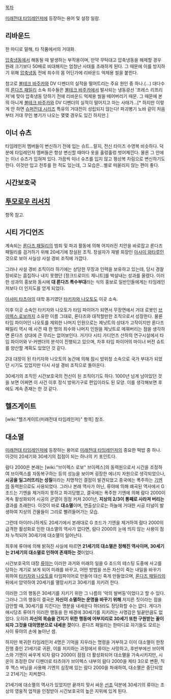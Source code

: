 [[목차]]

[[미래전대 타임레인저]]에 등장하는 용어 및 설정 일람.

== 리바운드 ==
한 마디로 말해, 타 작품에서의 거대화.

[[압축냉동]]에서 해동될 때 발생하는 부작용이며, 만약 무턱대고 압축냉동을 해제할 경우 원래 크기보다 50배로 비대해지는 엄청난 사태를 초래하게 된다. 그 때문에 이를 방지하기 위해 [[압축냉동]] 전에 죄수의 몸 어딘가에 리바운드 억제용 씰을 붙힌다.

참고로 [[볼테크 바주카]]와 DV 디펜더의 실적을 떨어트리는 주요 원인 중 하나.(...) 대다수의 [[론다즈 패밀리]] 소속 죄수들은 [[볼테크 바주카]]에서 발사되는 냉동광선 '프레스 리프리저'에 맞아 압축냉동 당하기 전에 리바운드 억제용 씰을 떼어버리기 때문. 그 때문에 본의 아니게 [[볼테크 바주카]]와 DV 디펜더의 실적이 떨어지고 마는 사태가...[* 하지만 이렇게 안 하면 [[슈퍼전대 시리즈]] 특유의 거대전이 성립되지 않는다! 파괴병기 노바 같이 처음부터 거대 무인 병기가 나오는 몇몇 경우도 있긴 하지만.]

== 이너 슈츠 ==
타임레인저 멤버들이 변신하기 전에 입는 슈트...랄지, 전신 타이즈 수영복 비슷하다. 덕분에 타임레인저 멤버들은 항상 변신할 때마다 옷을 훌렁훌렁 벗어제낀다. 물론 그 안에는 이너 슈츠가 입혀져 있다. 가끔씩 이너 슈츠를 입지 않고 평상복 차림으로 변신하기도 한다. 이것만 입고 전투를 한 적도 있는데, 그 모습은...별로 떠올리지 않는 편이 좋다.
== 시간보호국 ==
== [[투모로우 리서치]] ==
항목 참고.
== 시티 가디언즈 ==
계속되는 [[론다즈 패밀리]]의 범죄 및 파괴 활동에 의해 어지러진 치안을 바로잡고 론다즈 패밀리를 검거하기 위해 20세기에 창설된 조직. 창설자가 재벌 회장인 [[아사미 와타루]]인 것으로 보아 사실상 사설 경비 조직에 가깝다. 

그러나 사설 경비 조직이라 하기에는 상당한 무장과 인력을 보유하고 있는데, 당시 경찰 장비로는 흠집하나 내지 못했던 [정크드로이드 제니트]를 박살내는 성과를 올렸다. 이러한 성과의 홍보와 동시에 '''대 론다즈 특수부대'''라는 식의 홍보로 일반인들에게는 타임레인저보다 더 인지도를 얻게 되었다. 

[[아사미 타츠야]]의 대학 동기였던 [[타키자와 나오토]]도 이곳 소속.

이후 이곳 소속인 타키자와 나오토가 타임 파이어가 되면서 무장면에서 거대 로봇인 [[브이렉스 로보]]까지 소유한 이름 그대로, 론다즈와 대적할만한 조직으로서 성장한다. 물론 타임 파이어인 나오토를 제외한 나머지 인원으로는 제닛트의 상대가 고작이지만 론다즈 패밀리 역시 매 사건 때 한 명의 죄수와 나머지 인원을 제닛트로 메꿔버리는 점을 생각하면 론다즈 상대에 큰 무리는 없어보인다. 거기다 시티 가디언즈 산하의 연구시설에서 타임 파이어와 V-커맨더의 분석이 진행되고 있으며, 차후 타임 파이어의 마이너 버전 슈트를 양산할 계획도 있었던 것 같다.

2대 대장이 된 타키자와 나오토의 농간에 의해 잠시 방위청 소속으로 국가 부대가 되었던 시기도 있었지만 다시 사설 경비 조직으로 돌아온다. 

30세기의 조직인 시간보호국의 전신이 된 조직이기도 하다. 1000년 넘게 남아있던 것을 보면 어쩌면 이 사건 이후 정식 방위기구로 편입이라도 된 모양. 이를 생각해보면 후에도 계속 존재는 한 것 같다. 

== 헬즈게이트 ==
[wiki:"헬즈게이트(미래전대 타임레인저)" 항목] 참조.

== 대소멸 ==
[[미래전대 타임레인저]]에 등장하는 용어로 [[미래전대 타임레인저]]의 중요한 떡밥 중 하나. 이것이 20세기와 30세기의 접점이 되는 하나의 키 포인트다.

람다 2000은 본래는 [wiki:"브이렉스 로보" 브이렉스]의 동력원으로서 시간을 조정하여 브이렉스를 자동복구하는 등의 성능을 보이며 굉장한 에너지 자원으로 생각되었으나, '''시공을 일그러뜨리는 성질'''이라는 치명적인 결점이 발견되었고 종국에는 폭주하는 [[기엔]]의 동력원으로도 사용되었다. 그러나 본래 역사가 아닌, 류야에 의해 왜곡된 역사에서 G 조드는 기엔을 제거하지 못하고 파괴당했고, 결국에는 폭주한 기엔에 의해 람다 2000이 계속 활성화되어 시공의 균열이 점점 커져 2001년, '''지상의 2/3이 통째로 사라져 버리는''' 결과를 초래한다. 이것이 바로 '''대소멸'''이며, 연출상으로는 하늘에 거대한 시공 터널이 발생하여 지상의 건물들이 그리로 빨려들어가는 모습.

그런데 아이러니하게도 20세기에서 본래대로 G 조드가 기엔을 제거하여 람다 2000의 급격한 활성화로 인한 대소멸의 역사가 없다면, 람다 2000의 눈에 띄지 않는 사용이 점차 누적되어 30세기에 대소멸이 일어난다.


최후에 류야에 의해 밝혀진 사실에 따르면 '''21세기의 대소멸은 정해진 역사이며, 30세기는 21세기의 대소멸로 인하여 존재하는 것'''이었다.

시간보호국의 대장 [[류야]]는 이러한 과거와 미래의 일을 G 조드의 테스팅 도중에 사고를 당하는 계기로 보게 되어 미래를 바꾸고, 어떤 방법을 쓰든 자신이 죽는 내일을 바꾸기 위하여 [[타키자와 나오토]]를 타임파이어로 만들어 대신 죽게 만들었으며, [[론다즈 패밀리]]의 뒤에서 암약하여 20세기를 멸망시키고 30세기를 지키려 한다.

이러한 그의 행동은 30세기를 지키기 위한 그 나름의 '악의 발버둥'이었다고 할 수 있다. 그러나 그의 행동이 결국은 '''자신이 소멸하는 운명을 바꾸기 위해''' 저지른 짓이라는 점을 감안할 때, 30세기를 지킨다는 명분을 내세운다 하더라도 정당화할 수는 없다. 게다가 애시당초 류야가 이러한 행동을 한 배경에 30세기를 지키려는 사명감은 털끝만큼도 없었다. 오히려 '''자신의 목숨을 건지기 위한 행동에 어부지리로 30세기 또한 구원받는 꼴이 되자 그것을 대의명분으로 내세운 것'''이다. 론다즈 패밀리는 한마디로 자기들도 모르는 사이 류야의 손에 놀아난 셈.

하지만 복귀한 타임레인저 4명은 기억을 지우라는 명령을 거부하고 이미 대소멸이 한창 진행 중인 21세기로 귀환, 이를 저지하는 과정에서 류야는 사망하고, 후반부에선 브이렉스와 기엔이 싸우게 되자 람다 2000이 점점 더 활성화되어 대소멸을 가속시키지만, 시온이 조정한 DV 디펜더로 타츠야가 브이렉스 내부의 람다 2000을 제타 3으로 변환, 직후 맥스 버닝을 사용해 기엔의 심장에 있는 람다 2000을 파쇄하여, 대소멸은 중단되었고 21세기는 지켜졌다.

21세기에 대소멸의 역사가 있었지만 끝까지 맞서 싸운 [[아사미 타츠야|선조]] 덕분에 30세기의 류야는 조상의 영웅적 업적을 인정받아 시간보호국의 높은 지위에 있게 된다.
